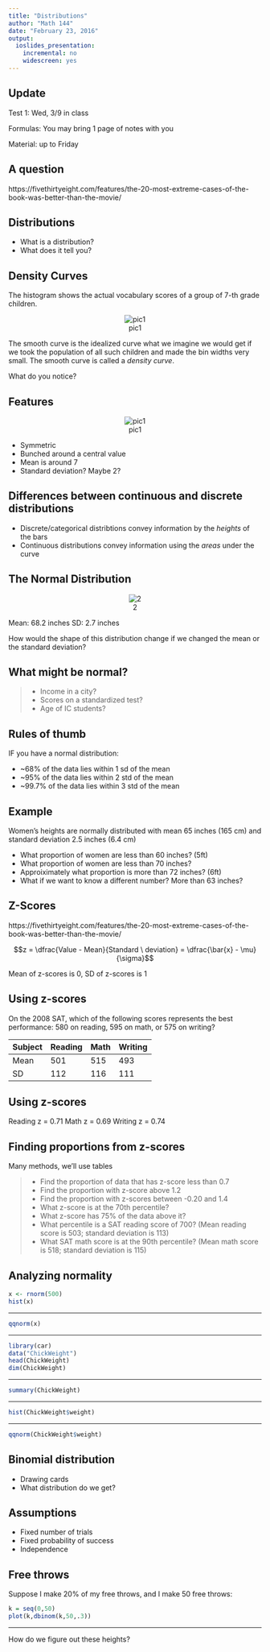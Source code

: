 ```yaml
---
title: "Distributions"
author: "Math 144"
date: "February 23, 2016"
output: 
  ioslides_presentation: 
    incremental: no
    widescreen: yes
---
```


## Update
Test 1: Wed, 3/9 in class

Formulas: You may bring 1 page of notes with you

Material: up to Friday

## A question

https://fivethirtyeight.com/features/the-20-most-extreme-cases-of-the-book-was-better-than-the-movie/

## Distributions

* What is a distribution?
* What does it tell you?

## Density Curves
The histogram shows the actual vocabulary scores of a group of 7-th grade children.

<center>
![pic1](1.png)
</center>

The smooth curve is the idealized curve what we imagine we would get if we took the population of all such children and made the bin widths very small. The smooth curve is called a *density curve*.

What do you notice?

## Features
<center>
![pic1](1.png)
</center>

* Symmetric
* Bunched around a central value
* Mean is around 7
* Standard deviation? Maybe 2?

## Differences between continuous and discrete distributions
* Discrete/categorical distribtions convey information by the *heights* of the bars
* Continuous distributions convey information using the *areas* under the curve

## The Normal Distribution
<center>
![2](2.png)
</center>

Mean: 68.2 inches
SD: 2.7 inches

How would the shape of this distribution change if we changed the mean or the standard deviation?

## What might be normal?
> * Income in a city?
> * Scores on a standardized test?
> * Age of IC students?

## Rules of thumb
IF you have a normal distribution:

* ~68% of the data lies within 1 sd of the mean
* ~95% of the data lies within 2 std of the mean
* ~99.7% of the data lies within 3 std of the mean

## Example
Women’s heights are normally distributed with mean 65 inches (165 cm) and standard deviation 2.5 inches (6.4 cm)

* What proportion of women are less than 60 inches? (5ft)
* What proportion of women are less than 70 inches?
* Approiximately what proportion is more than 72 inches? (6ft)
* What if we want to know a different number? More than 63 inches?

## Z-Scores
https://fivethirtyeight.com/features/the-20-most-extreme-cases-of-the-book-was-better-than-the-movie/

$$z = \dfrac{Value - Mean}{Standard \ deviation} = \dfrac{\bar{x} - \mu}{\sigma}$$

Mean of z-scores is 0, SD of z-scores is 1

## Using z-scores
On the 2008 SAT, which of the following scores represents the best performance: 580 on reading, 595 on math, or 575 on writing?

Subject | Reading | Math | Writing
--------|---------|------|--------
Mean    | 501     | 515  | 493
SD      | 112     | 116  | 111

## Using z-scores
Reading z = 0.71
Math z = 0.69
Writing z = 0.74

## Finding proportions from z-scores
Many methods, we'll use tables

> * Find the proportion of data that has z-score less than 0.7
> * Find the proportion with z-score above 1.2
> * Find the proportion with z-scores between -0.20 and 1.4
> * What z-score is at the 70th percentile?
> * What z-score has 75% of the data above it?
> * What percentile is a SAT reading score of 700? (Mean reading score is 503; standard deviation is 113)
> * What SAT math score is at the 90th percentile? (Mean math score is 518; standard deviation is 115)

## Analyzing normality
```r
x <- rnorm(500)
hist(x)
```

---

```r
qqnorm(x)
```

---


```r
library(car)
data("ChickWeight")
head(ChickWeight)
dim(ChickWeight)
```

---

```r
summary(ChickWeight)
```

---

```r
hist(ChickWeight$weight)
```

---

```r
qqnorm(ChickWeight$weight)
```

## Binomial distribution
* Drawing cards
* What distribution do we get?

## Assumptions
* Fixed number of trials
* Fixed probability of success
* Independence

## Free throws
Suppose I make 20% of my free throws, and I make 50 free throws:
```r
k = seq(0,50)
plot(k,dbinom(k,50,.3))
```

---

How do we figure out these heights?